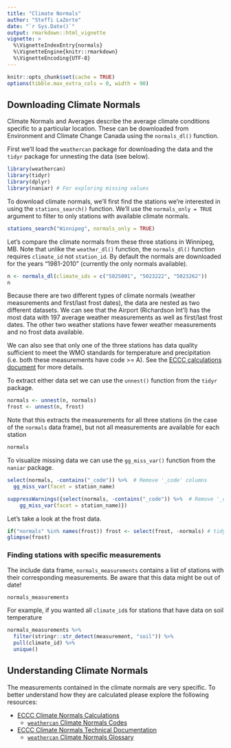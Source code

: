 ```yaml
---
title: "Climate Normals"
author: "Steffi LaZerte"
date: "`r Sys.Date()`"
output: rmarkdown::html_vignette
vignette: >
  %\VignetteIndexEntry{normals}
  %\VignetteEngine{knitr::rmarkdown}
  %\VignetteEncoding{UTF-8}
---
```


```r
knitr::opts_chunk$set(cache = TRUE)
options(tibble.max_extra_cols = 0, width = 90)
```

## Downloading Climate Normals

Climate Normals and Averages describe the average climate conditions specific to a particular location. These can be downloaded from Environment and Climate Change Canada using the `normals_dl()` function.

First we'll load the `weathercan` package for downloading the data and the `tidyr` package for unnesting the data (see below).

```r
library(weathercan)
library(tidyr)
library(dplyr)
library(naniar) # For exploring missing values
```

To download climate normals, we'll first find the stations we're interested in using the `stations_search()` function. We'll use the `normals_only = TRUE` argument to filter to only stations with available climate normals.

```r
stations_search("Winnipeg", normals_only = TRUE)
```

Let's compare the climate normals from these three stations in Winnipeg, MB. Note that unlike the `weather_dl()` function, the `normals_dl()` function requires `climate_id` not `station_id`. By default the normals are downloaded for the years "1981-2010" (currently the only normals available).

```r
n <- normals_dl(climate_ids = c("502S001", "5023222", "5023262"))
n
```

Because there are two different types of climate normals (weather measurements and first/last frost dates), the data are nested as two different datasets. We can see that the Airport (Richardson Int'l) has the most data with 197 average weather measurements as well as first/last frost dates. The other two weather stations have fewer weather measurements and no frost data available. 

We can also see that only one of the three stations has data quality sufficient to meet the WMO standards for temperature and precipitation (i.e. both these measurements have code >= A). See the [ECCC calculations document](http://climate.weather.gc.ca/doc/Canadian_Climate_Normals_1981_2010_Calculation_Information.pdf) for more details.

To extract either data set we can use the `unnest()` function from the `tidyr` package.

```r
normals <- unnest(n, normals)
frost <- unnest(n, frost)
```

Note that this extracts the measurements for all three stations (in the case of the `normals` data frame), but not all measurements are available for each station

```r
normals
```

To visualize missing data we can use the `gg_miss_var()` function from the `naniar` package.
```r
select(normals, -contains("_code")) %>%  # Remove '_code' columns
  gg_miss_var(facet = station_name)
```

```r
suppressWarnings({select(normals, -contains("_code")) %>%  # Remove '_code' columns
    gg_miss_var(facet = station_name)})
```

Let's take a look at the frost data.

```r
if("normals" %in% names(frost)) frost <- select(frost, -normals) # tidyr v1
glimpse(frost)
```

### Finding stations with specific measurements

The include data frame, `normals_measurements` contains a list of stations with their corresponding measurements. Be aware that this data might be out of date!

```r
normals_measurements
```

For example, if you wanted all `climate_id`s for stations that have data on soil temperature

```r
normals_measurements %>%
  filter(stringr::str_detect(measurement, "soil")) %>%
  pull(climate_id) %>%
  unique()
```

## Understanding Climate Normals

The measurements contained in the climate normals are very specific. To better understand how they are calculated please explore the following resources:

- [ECCC Climate Normals Calculations](http://climate.weather.gc.ca/doc/Canadian_Climate_Normals_1981_2010_Calculation_Information.pdf)
    - [`weathercan` Climate Normals Codes](flags.html)
- [ECCC Climate Normals Technical Documentation](https://www.canada.ca/en/environment-climate-change/services/climate-change/canadian-centre-climate-services/display-download/technical-documentation-climate-normals.html)
    - [`weathercan` Climate Normals Glossary](glossary_normals.html)
